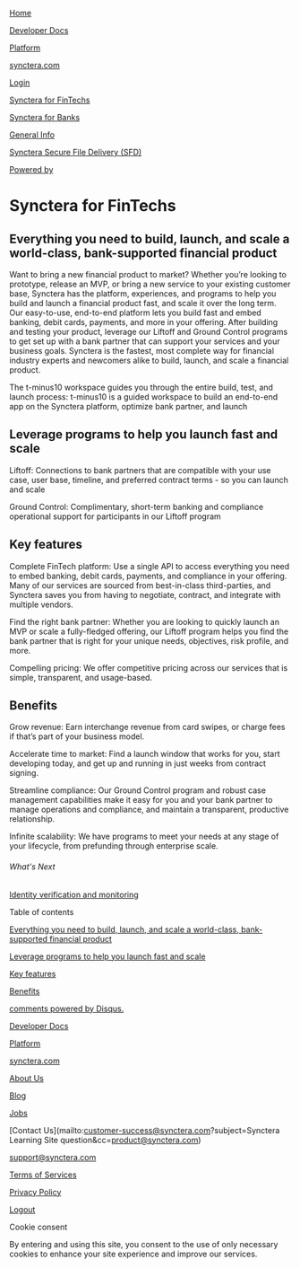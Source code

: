 [  ](/)

[Home](/)

[Developer Docs](//dev.synctera.com)

[Platform](//app.synctera.com)

[synctera.com](//www.synctera.com)

[Login](/Account/Login)

[](/open/en)

[  ](#)

[  Synctera for FinTechs  ](products-fintechs)

[  Synctera for Banks  ](products-banks)

[  General Info  ]()

[  Synctera Secure File Delivery (SFD)  ](sfd-large-file-support-and-eof-markers)

[ Powered by ](//document360.com/powered-by-document360/?utm_source=docs&utm_medium=footer&utm_campaign=poweredbylogo)

# Synctera for FinTechs



## Everything you need to build, launch, and scale a world-class, bank-supported financial product

Want to bring a new financial product to market? Whether you’re looking to prototype, release an MVP, or bring a new service to your existing customer base, Synctera has the platform, experiences, and programs to help you build and launch a financial product fast, and scale it over the long term. Our easy-to-use, end-to-end platform lets you build fast and embed banking, debit cards, payments, and more in your offering. After building and testing your product, leverage our Liftoff and Ground Control programs to get set up with a bank partner that can support your services and your business goals. Synctera is the fastest, most complete way for financial industry experts and newcomers alike to build, launch, and scale a financial product.



The t-minus10 workspace guides you through the entire build, test, and launch process: t-minus10 is a guided workspace to build an end-to-end app on the Synctera platform, optimize bank partner, and launch

## Leverage programs to help you launch fast and scale

Liftoff: Connections to bank partners that are compatible with your use case, user base, timeline, and preferred contract terms - so you can launch and scale

Ground Control: Complimentary, short-term banking and compliance operational support for participants in our Liftoff program

## Key features

Complete FinTech platform: Use a single API to access everything you need to embed banking, debit cards, payments, and compliance in your offering. Many of our services are sourced from best-in-class third-parties, and Synctera saves you from having to negotiate, contract, and integrate with multiple vendors.

Find the right bank partner: Whether you are looking to quickly launch an MVP or scale a fully-fledged offering, our Liftoff program helps you find the bank partner that is right for your unique needs, objectives, risk profile, and more.

Compelling pricing: We offer competitive pricing across our services that is simple, transparent, and usage-based.

## Benefits

Grow revenue: Earn interchange revenue from card swipes, or charge fees if that’s part of your business model.

Accelerate time to market: Find a launch window that works for you, start developing today, and get up and running in just weeks from contract signing.

Streamline compliance: Our Ground Control program and robust case management capabilities make it easy for you and your bank partner to manage operations and compliance, and maintain a transparent, productive relationship.

Infinite scalability: We have programs to meet your needs at any stage of your lifecycle, from prefunding through enterprise scale.

###### What's Next

[ Identity verification and monitoring ](/docs/id-verification-monitoring-products)

Table of contents

[ Everything you need to build, launch, and scale a world-class, bank-supported financial product ](#everything-you-need-to-build-launch-and-scale-a-world-class-bank-supported-financial-product)

[ Leverage programs to help you launch fast and scale ](#leverage-programs-to-help-you-launch-fast-and-scale)

[ Key features ](#key-features)

[ Benefits ](#benefits)

[comments powered by Disqus.](//disqus.com/?ref_noscript)

[Developer Docs](//dev.synctera.com/docs)

[Platform](//app.synctera.com/sign-up)

[synctera.com](//synctera.com)

[About Us](//synctera.com/team)

[Blog](//synctera.com/blog)

[Jobs](//synctera.com/working)

[Contact Us](mailto:customer-success@synctera.com?subject=Synctera Learning Site question&cc=product@synctera.com)

[support@synctera.com](mailto:support@synctera.com)

[](//twitter.com/synctera)

[](//www.linkedin.com/company/synctera)

[Terms of Services](//synctera.com/terms-conditions)

[Privacy Policy](//synctera.com/privacy-policy)

[Logout](/Account/Logout)

Cookie consent

By entering and using this site, you consent to the use of only necessary cookies to enhance your site experience and improve our services.

